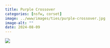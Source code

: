 ```yaml
---
title: Purple Crossover
categories: [nsfw, corset]
image: ../www/images/ties/purple-crossover.jpg
image-alt: ""
date: 2024-08-09
---
```


![](../www/images/ties/purple-crossover.jpg)

